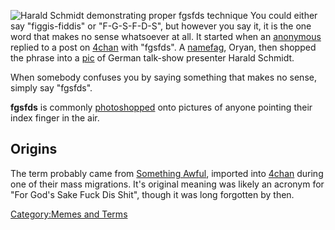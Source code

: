 [[Image:Fgsfds.jpg|thumb|Harald Schmidt demonstrating proper fgsfds technique]]
You could either say "figgis-fiddis" or "F-G-S-F-D-S", but however you say it, it is the one word that makes no sense whatsoever at all. It started when an [[anonymous]] replied to a post on [[4chan]] with "fgsfds". A [[namefag]], Oryan, then shopped the phrase into a [[pic]] of German talk-show presenter Harald Schmidt.

When somebody confuses you by saying something that makes no sense, simply say "fgsfds".

'''fgsfds''' is commonly [[photoshopped]] onto pictures of anyone pointing their index finger in the air.

==Origins==

The term probably came from [[Something Awful]], imported into [[4chan]] during one of their mass migrations. It's original meaning was likely an acronym for "For God's Sake Fuck Dis Shit", though it was long forgotten by then.

[[Category:Memes and Terms]]
